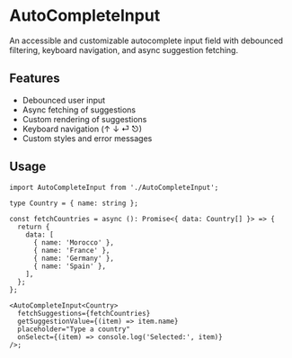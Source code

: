 
<Meta title="Components/AutoCompleteInput" component={AutoCompleteInput} />

# AutoCompleteInput

An accessible and customizable autocomplete input field with debounced filtering, keyboard navigation, and async suggestion fetching.

## Features

- Debounced user input
- Async fetching of suggestions
- Custom rendering of suggestions
- Keyboard navigation (↑ ↓ ⏎ ⎋)
- Custom styles and error messages

## Usage

```tsx
import AutoCompleteInput from './AutoCompleteInput';

type Country = { name: string };

const fetchCountries = async (): Promise<{ data: Country[] }> => {
  return {
    data: [
      { name: 'Morocco' },
      { name: 'France' },
      { name: 'Germany' },
      { name: 'Spain' },
    ],
  };
};

<AutoCompleteInput<Country>
  fetchSuggestions={fetchCountries}
  getSuggestionValue={(item) => item.name}
  placeholder="Type a country"
  onSelect={(item) => console.log('Selected:', item)}
/>;
